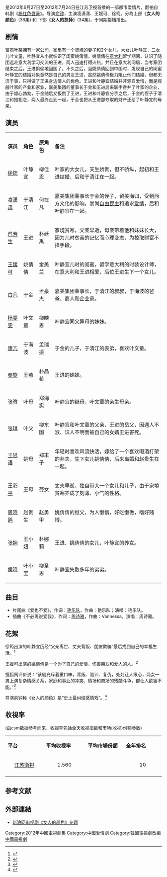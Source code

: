 {{Distinguish|女人的色彩}}
{{电视节目信息框
| 颜色 = orange
| 名称 = 女人的颜色
| 图片 = [[File:女人的顏色.jpg|250px]]
| 图说 = 电视剧海报
| 分类 = 都市爱情片
| 原创者 =
| 导演 = [[俞钟|俞钟]]
| 编剧 = 刘海静<br /> 天子<br />童仝
| 制片人 = 张彦<br />杨利
| 摄像 = 高陈成岗<br />赵世亮<br />甄宇<br />赵世峰
| 演出 = {{ubl|凌潇肃|徐筠|芦芳生|王媛可|白凡|周晓鸥}}
| 旁白 = 
| 主题曲 = 
| 片尾曲 = 《爱也不爱》
| 插曲 = 《不必再说爱我》
| 国家 = {{CHN}}
| 语言 = [[汉语|汉语]][[普通话|普通话]]
| 季数 = 
| 集数 = 36集/34集 共70集
| 制作公司 = 江苏省广播电视总台<br />幸福蓝海影视文化集团股份有限公司<br />中国教育电视台<br />陕西文化产业（影视）投资有限公司
| 拍摄地 = 四川省成都市
| 每集长 =  45分钟
| 首播国家 = {{CHNML}}
| 电视网 = [[江苏卫视|江苏卫视]]
| 视频制式 =
| 音频制式 = 
| 开始 = 2012年6月27日
| 结束 = 2012年7月24日
| 先于 = 《[[第二次人生|第二次人生]]》
| 后于 = 
| 相关剧集 = 《[[粉红色唇膏|粉红色唇膏]]》<br>《[[回家的诱惑|回家的诱惑]]》
| 官方网站 = 
}}
{{engname|《女人的颜色》|The Color of the Love}}是2012年6月27日至2012年7月24日在江苏卫视首播的一部都市爱情片，翻拍自韩剧《[[粉红色唇膏|粉红色唇膏]]》。导演[[俞钟|俞钟]]，主演凌潇潇、王媛可、徐筠。分為上部《'''女人的颜色'''》(36集) 和 下部《'''女人的抉择'''》(34集)，于同期接档播出。

== 剧情 ==
富商叶某拥有一家公司，家里有一个贤淑的妻子和2个女儿，大女儿叶静宜，二女儿叶文童，叶静宜从小就结识了闺蜜姚倩倩。姚倩倩在[[意大利|意大利]]留学期间，认识了随团远赴意大利学习交流的王进，两人迅速打得火热，并且在意大利同居，当考察团结束之后，王进偷偷地回国了。不久之后，当姚倩倩回到中国时，发现自己的闺蜜叶静宜的结婚对象竟然是自己的男友王进，虽然姚倩倩极力阻止他们结婚，但都无济于事，只得做了王进身边情人的角色。王进和叶静宜结婚并非源自爱情，而是觊觎叶家的产业和家业，嘉美集团的董事长于金和王进后来联手吞并了叶家的企业，由于雄心勃勃，于金随后又扳倒了王进，王进和叶静宜分手之后，于金的侄子于清江和她相恋，两人最终走到一起，于金也把从王进那夺取的财产还给了叶静宜的母亲。

== 演员 ==
{|class="wikitable " width="70%"
|- style="background:cornflowerblue; color:white" align=center
|style="width:7%"|'''演员'''||style="width:7%"|'''角色'''||style="width:7%"|'''原角色'''||style="width:49%"|'''备注'''
|-
| [[徐筠|徐筠]]   ||    叶静宜 || 柳佳恩 ||  叶家的大女儿，天生娇贵，但不骄纵，起初和王进结婚，后和于清江在一起。
|-
| [[凌潇肃|凌潇肃]]   || 于清江  || 何在凡  ||   嘉美集团董事长于金的侄子，留美海归，受到西方文化的影响，崇尚[[自由|自由]][[民主|民主]]和追求[[爱情|爱情]]，后和叶静宜在一起。
|- 
| [[芦芳生|芦芳生]]   ||   王进  || 朴廷禹 || 家境贫寒，父亲早逝，母亲带着他和妹妹长大，因为儿时贫苦的记忆而心理变态，为掠取财富不择手段。
|- 
| [[王媛可|王媛可]]   ||  姚倩倩   || 金美兰 || 叶静宜儿时的闺蜜，留学意大利的时装设计师，在意大利和王进相爱，后位王进生下一个女儿。
|-
| [[白凡_(藝人)|白凡]]||   于金 || 孟豪杰 || 嘉美集团董事长，于清江的叔叔，于海波的爸爸，商人和企业家。
|-
| [[杨雯雯|杨雯雯]]   ||  叶文童  || 柳映恩 || 叶静宜同父异母的妹妹。
|-
| [[康亢|康亢]]   ||    于海波 || 孟瑞振 || 于金的儿子，于清江的表弟，喜欢叶文童。
|-
| [[秦旋|秦旋]]   ||  王燕   || 朴晶希 ||  王进的妹妹。
|- 
| [[张晗|张晗]]   ||   叶母  || 郑海实 || 叶静宜的继母，叶文童的亲生母亲。
|- 
| [[张琪|张琪]]   ||  叶父   || 柳东国 || 叶静宜和叶文童的父亲，王进的岳父，因遇人不淑、识人不明而被自己的女婿王进害死。
|-
| [[王思语|王思语]]   || 姚母    || 郑末子 ||  年轻时喜欢风流快活，嫁给了一个喜欢喝酒打架的莽夫，生下女儿姚倩倩，后来离婚和赵贵生在一起。
|-
| [[王彩平|王彩平]]   ||   王母  || 芬女 || 丈夫早逝，独自带大一个女儿和儿子，由于家境贫寒养成了刻薄、小气的性格。
|-
| [[周晓鸥|周晓鸥]]   ||   赵贵生  || 赵勇甲 ||  姚倩倩的继父，为人懒惰，好吃懒做，嗜好赌博。
|-
| [[张婉|张婉]] || 王小妞 || 朴娜莉 || 王进、姚倩倩的女儿，叶静宜的养女。
|-
| [[侯晓|侯晓]] || 叶小宝 || 柳圣恩 || 叶静宜失散多年的弟弟。
|}

== 曲目 ==
*片尾曲《爱也不爱》，作词：[[艳乐队|艳乐队]]，作曲：艳乐队；演唱：艳乐队。
*插曲《不必再说爱我》，作词：[[周诗雅|周诗雅]]，作曲：Vannessa，演唱：周诗雅。

== 花絮 ==
徐筠出演的叶静宜历经“父亲离世、丈夫背叛、朋友欺骗”最后找到自己的幸福生活。<ref>{{cite web |url=http://yule.sohu.com/20120712/n347957412.shtml |title=徐筠凌潇肃《女人的颜色》上演“辛酸”的浪漫 |accessdate=2012年7月12日 |publisher=搜狐网 |work= |language=zh-cn |archive-date=2019年5月20日 |archive-url=https://web.archive.org/web/20190520050651/http://yule.sohu.com/20120712/n347957412.shtml }}</ref>

王媛可出演的姚倩倩是一个为了自己的爱情，伤害朋友和爱人的人。<ref>{{cite web|url= http://yule.sohu.com/20120711/n347875848.shtml|title= 《女人的抉择》热播 王媛可：我心里住个男人|accessdate= 2012年7月11日|publisher= 搜狐网|work= |language= zh-cn|archive-date= 2019年5月19日|archive-url= https://web.archive.org/web/20190519183532/http://yule.sohu.com/20120711/n347875848.shtml|dead-url= no}}</ref>

搜狐网评价说：“该剧充斥着重口味，背叛、诡计、复仇，处处让人揪心，两女一男上演复杂情感关系，家庭和事业的冲突、情场和商场的残酷斗争，都让人欲罢不能。”<ref>{{cite web |url=http://yule.sohu.com/20120711/n347890262.shtml |title=《女人的颜色》收视飘红 芦芳生成“收视福星” |accessdate=2012年7月11日 |publisher=搜狐网 |work= |language=zh-cn |archive-date=2019年5月21日 |archive-url=https://web.archive.org/web/20190521005625/http://yule.sohu.com/20120711/n347890262.shtml |dead-url=no }}</ref>

导演俞钟称《女人的颜色》是“史上最纠结感情戏”。<ref>{{cite web |url=http://ent.qq.com/a/20120710/000436.htm |title=《女人的颜色》热播 谱写现实版“阴谋与爱情” |accessdate=2012年7月10日 |publisher=腾讯网 |work= |language=zh-cn |archive-date=2019年5月22日 |archive-url=https://web.archive.org/web/20190522000318/https://ent.qq.com/a/20120710/000436.htm }}</ref>

==收視率==
(由csm数据参考而来，收视率包括全天收视指数和市场(收视)份额参数)
{|class="wikitable" width="40%"
|- style="background:cornflowerblue; color:white" align=center
|style="width:10%"|'''平台'''||style="width:10%"|'''平均收视率'''||style="width:10%"|'''平均市場份額'''||style="width:10%"|'''全年排名'''
|-
|align=center|[[江苏衛視|江苏衛視]]||align=center|1.560 	||align=center| ||align=center|10
|- 
|}

==参考文献==
{{reflist}}

==外部連結==
* [http://ent.sina.com.cn/z/nvrdyse/ 新浪网电视剧《女人的颜色》专题] {{Wayback|url=http://ent.sina.com.cn/z/nvrdyse/ |date=20130514033712 }}

{{江苏卫视电视剧}}
{{湖南卫视电视剧}}
{{2012年中国省级卫视电视剧收视率排名}}

{{DEFAULTSORT:Nv女}}
[[Category:2012年中國電視劇集|Category:2012年中國電視劇集]]
[[Category:中國愛情劇|Category:中國愛情劇]]
[[Category:韓國電視劇改編中國電視劇|Category:韓國電視劇改編中國電視劇]]